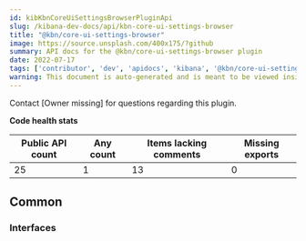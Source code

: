 ```yaml
---
id: kibKbnCoreUiSettingsBrowserPluginApi
slug: /kibana-dev-docs/api/kbn-core-ui-settings-browser
title: "@kbn/core-ui-settings-browser"
image: https://source.unsplash.com/400x175/?github
summary: API docs for the @kbn/core-ui-settings-browser plugin
date: 2022-07-17
tags: ['contributor', 'dev', 'apidocs', 'kibana', '@kbn/core-ui-settings-browser']
warning: This document is auto-generated and is meant to be viewed inside our experimental, new docs system. Reach out in #docs-engineering for more info.
---
```




Contact [Owner missing] for questions regarding this plugin.

**Code health stats**

| Public API count  | Any count | Items lacking comments | Missing exports |
|-------------------|-----------|------------------------|-----------------|
| 25 | 1 | 13 | 0 |

## Common

### Interfaces
<DocDefinitionList data={kbnCoreUiSettingsBrowserObj.common.interfaces}/>

